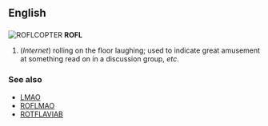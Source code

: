 ==English==
==={{initialism}}===
[[Image:Animatedroflcopter.gif|right|ROFLCOPTER]]
'''ROFL'''

#(''Internet'') rolling on the floor laughing; used to indicate great amusement at something read on in a discussion group, ''etc''.

===See also===
*[[LMAO]]
*[[ROFLMAO]]
*[[ROTFLAVIAB]]